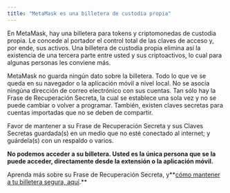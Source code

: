 ```yaml
---
title: "MetaMask es una billetera de custodia propia"
---
```


En MetaMask, hay una billetera para tokens y criptomonedas de custodia propia. Le concede al portador el control total de las claves de acceso y, por ende, sus activos. Una billetera de custodia propia elimina así la existencia de una tercera parte entre usted y sus criptoactivos, lo cual para algunas personas les conviene más.

MetaMask no guarda ningún dato sobre la billetera. Todo lo que ve se queda en su navegador o la aplicación móvil a nivel local. No se asocia ningúna dirección de correo electrónico con sus cuentas. Tan sólo hay la Frase de Recuperación Secreta, la cual se establece una sola vez y no se puede cambiar o volver a programar. También, existen claves secretas para cuentas importadas que no se deben de compartir.

Favor de mantener a su Frase de Recuperación Secreta y sus Claves Secretas guardada(s) en un medio que no esté conectado al internet; y guárdela(s) con un respaldo o varios.

**No podemos acceder a su billetera. Usted es la única persona que se la puede acceder, directamente desde la extensión o la aplicación móvil.**

Aprenda más sobre su Frase de Recuperación Secreta, y**[cómo mantener a tu billetera segura, aquí](/getting-started/user-guide-secret-recovery-phrase-password-and-private-keys).**
